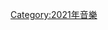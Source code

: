 {{year by category
|m=2
|c=0
|d=2
|y=1
|cat=音樂獎項
|sortkey=音樂獎項
|parent=音樂獎項
|subcat=2021年獎項
}}

[[Category:2021年音樂|Category:2021年音樂]]